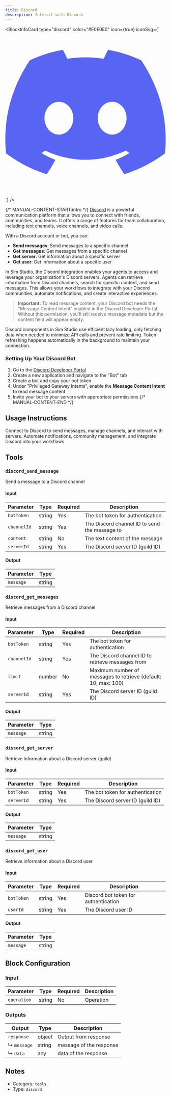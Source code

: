 ```yaml
---
title: Discord
description: Interact with Discord
---
```



<BlockInfoCard 
  type="discord"
  color="#E0E0E0"
  icon={true}
  iconSvg={`<svg className="block-icon"    viewBox="0 -28.5 256 256" version="1.1" xmlns="http://www.w3.org/2000/svg" xmlnsXlink="http://www.w3.org/1999/xlink" preserveAspectRatio="xMidYMid">
    <g>
        <path d="M216.856339,16.5966031 C200.285002,8.84328665 182.566144,3.2084988 164.041564,0 C161.766523,4.11318106 159.108624,9.64549908 157.276099,14.0464379 C137.583995,11.0849896 118.072967,11.0849896 98.7430163,14.0464379 C96.9108417,9.64549908 94.1925838,4.11318106 91.8971895,0 C73.3526068,3.2084988 55.6133949,8.86399117 39.0420583,16.6376612 C5.61752293,67.146514 -3.4433191,116.400813 1.08711069,164.955721 C23.2560196,181.510915 44.7403634,191.567697 65.8621325,198.148576 C71.0772151,190.971126 75.7283628,183.341335 79.7352139,175.300261 C72.104019,172.400575 64.7949724,168.822202 57.8887866,164.667963 C59.7209612,163.310589 61.5131304,161.891452 63.2445898,160.431257 C105.36741,180.133187 151.134928,180.133187 192.754523,160.431257 C194.506336,161.891452 196.298154,163.310589 198.110326,164.667963 C191.183787,168.842556 183.854737,172.420929 176.223542,175.320965 C180.230393,183.341335 184.861538,190.991831 190.096624,198.16893 C211.238746,191.588051 232.743023,181.531619 254.911949,164.955721 C260.227747,108.668201 245.831087,59.8662432 216.856339,16.5966031 Z M85.4738752,135.09489 C72.8290281,135.09489 62.4592217,123.290155 62.4592217,108.914901 C62.4592217,94.5396472 72.607595,82.7145587 85.4738752,82.7145587 C98.3405064,82.7145587 108.709962,94.5189427 108.488529,108.914901 C108.508531,123.290155 98.3405064,135.09489 85.4738752,135.09489 Z M170.525237,135.09489 C157.88039,135.09489 147.510584,123.290155 147.510584,108.914901 C147.510584,94.5396472 157.658606,82.7145587 170.525237,82.7145587 C183.391518,82.7145587 193.761324,94.5189427 193.539891,108.914901 C193.539891,123.290155 183.391518,135.09489 170.525237,135.09489 Z" fill="#5865F2" fillRule="nonzero">

</path>
    </g>
</svg>`}
/>

{/* MANUAL-CONTENT-START:intro */}
[Discord](https://discord.com) is a powerful communication platform that allows you to connect with friends, communities, and teams. It offers a range of features for team collaboration, including text channels, voice channels, and video calls.

With a Discord account or bot, you can:

- **Send messages**: Send messages to a specific channel
- **Get messages**: Get messages from a specific channel
- **Get server**: Get information about a specific server
- **Get user**: Get information about a specific user

In Sim Studio, the Discord integration enables your agents to access and leverage your organization's Discord servers. Agents can retrieve information from Discord channels, search for specific content, and send messages. This allows your workflows to integrate with your Discord communities, automate notifications, and create interactive experiences.

> **Important:** To read message content, your Discord bot needs the "Message Content Intent" enabled in the Discord Developer Portal. Without this permission, you'll still receive message metadata but the content field will appear empty.

Discord components in Sim Studio use efficient lazy loading, only fetching data when needed to minimize API calls and prevent rate limiting. Token refreshing happens automatically in the background to maintain your connection.

### Setting Up Your Discord Bot

1. Go to the [Discord Developer Portal](https://discord.com/developers/applications)
2. Create a new application and navigate to the "Bot" tab
3. Create a bot and copy your bot token
4. Under "Privileged Gateway Intents", enable the **Message Content Intent** to read message content
5. Invite your bot to your servers with appropriate permissions
   {/* MANUAL-CONTENT-END */}

## Usage Instructions

Connect to Discord to send messages, manage channels, and interact with servers. Automate notifications, community management, and integrate Discord into your workflows.

## Tools

### `discord_send_message`

Send a message to a Discord channel

#### Input

| Parameter   | Type   | Required | Description                                   |
| ----------- | ------ | -------- | --------------------------------------------- |
| `botToken`  | string | Yes      | The bot token for authentication              |
| `channelId` | string | Yes      | The Discord channel ID to send the message to |
| `content`   | string | No       | The text content of the message               |
| `serverId`  | string | Yes      | The Discord server ID \(guild ID\)            |

#### Output

| Parameter | Type   |
| --------- | ------ |
| `message` | string |

### `discord_get_messages`

Retrieve messages from a Discord channel

#### Input

| Parameter   | Type   | Required | Description                                                      |
| ----------- | ------ | -------- | ---------------------------------------------------------------- |
| `botToken`  | string | Yes      | The bot token for authentication                                 |
| `channelId` | string | Yes      | The Discord channel ID to retrieve messages from                 |
| `limit`     | number | No       | Maximum number of messages to retrieve \(default: 10, max: 100\) |
| `serverId`  | string | Yes      | The Discord server ID \(guild ID\)                               |

#### Output

| Parameter | Type   |
| --------- | ------ |
| `message` | string |

### `discord_get_server`

Retrieve information about a Discord server (guild)

#### Input

| Parameter  | Type   | Required | Description                        |
| ---------- | ------ | -------- | ---------------------------------- |
| `botToken` | string | Yes      | The bot token for authentication   |
| `serverId` | string | Yes      | The Discord server ID \(guild ID\) |

#### Output

| Parameter | Type   |
| --------- | ------ |
| `message` | string |

### `discord_get_user`

Retrieve information about a Discord user

#### Input

| Parameter  | Type   | Required | Description                          |
| ---------- | ------ | -------- | ------------------------------------ |
| `botToken` | string | Yes      | Discord bot token for authentication |
| `userId`   | string | Yes      | The Discord user ID                  |

#### Output

| Parameter | Type   |
| --------- | ------ |
| `message` | string |

## Block Configuration

### Input

| Parameter   | Type   | Required | Description |
| ----------- | ------ | -------- | ----------- |
| `operation` | string | No       | Operation   |

### Outputs

| Output      | Type   | Description             |
| ----------- | ------ | ----------------------- |
| `response`  | object | Output from response    |
| ↳ `message` | string | message of the response |
| ↳ `data`    | any    | data of the response    |

## Notes

- Category: `tools`
- Type: `discord`
